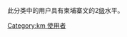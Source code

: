 {{Empty category}}
此分类中的用户具有柬埔寨文的2[[Wikipedia:巴別#開始使用巴別語言模板|级]]水平。
[[Category:km_使用者|Category:km 使用者]]